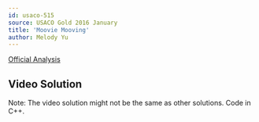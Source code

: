 ```yaml
---
id: usaco-515
source: USACO Gold 2016 January
title: 'Moovie Mooving'
author: Melody Yu
---
```


[Official Analysis](http://www.usaco.org/current/data/sol_movie_gold.html)

## Video Solution

Note: The video solution might not be the same as other solutions. Code in C++.
<Youtube id="oKm_GZD9u1E" />
